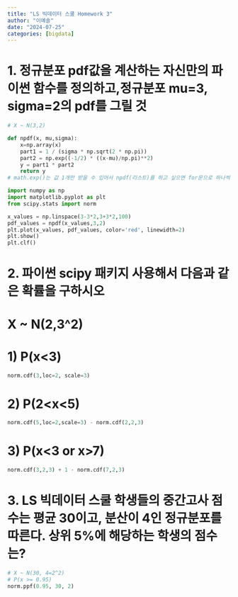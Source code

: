 ```yaml
---
title: "LS 빅데이터 스쿨 Homework 3"
author: "이예솔"
date: "2024-07-25"
categories: [bigdata]
---
```

# 1. 정규분포 pdf값을 계산하는 자신만의 파이썬 함수를 정의하고,정규분포 mu=3, sigma=2의 pdf를 그릴 것
```python
# X ~ N(3,2)

def npdf(x, mu,sigma):
    x=np.array(x)
    part1 = 1 / (sigma * np.sqrt(2 * np.pi))
    part2 = np.exp((-1/2) * ((x-mu)/np.pi)**2)
    y = part1 * part2
    return y
# math.exp()는 값 1개만 받을 수 있어서 npdf(리스트)를 하고 싶으면 for문으로 하나씩 넣거나 벡터를 연산해주는 np.exp()를 쓰면 된다.

import numpy as np
import matplotlib.pyplot as plt
from scipy.stats import norm

x_values = np.linspace(3-3*2,3+3*2,100)
pdf_values = npdf(x_values,3,2)
plt.plot(x_values, pdf_values, color='red', linewidth=2)
plt.show()
plt.clf()

```

# 2. 파이썬 scipy 패키지 사용해서 다음과 같은 확률을 구하시오
# X ~ N(2,3^2)
# 1) P(x<3)
```python
norm.cdf(3,loc=2, scale=3)
```

# 2) P(2<x<5)
```python
norm.cdf(5,loc=2,scale=3) - norm.cdf(2,2,3)
```

# 3) P(x<3 or x>7)
```python
norm.cdf(3,2,3) + 1 - norm.cdf(7,2,3)
```

# 3. LS 빅데이터 스쿨 학생들의 중간고사 점수는 평균 30이고, 분산이 4인 정규분포를 따른다. 상위 5%에 해당하는 학생의 점수는?
```python
# X ~ N(30, 4=2^2) 
# P(x >= 0.95)
norm.ppf(0.95, 30, 2)
```
